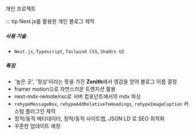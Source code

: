 개인 프로젝트

::: tip Next.js를 활용한 개인 블로그 제작

##### 사용 기술

- `Next.js`, `Typescript`, `Tailwind CSS`, `Shadcn UI`

##### 특징

- '높은 곳', '정상'이라는 뜻을 가진 **Zenith**에서 영감을 얻어 블로그 이름 결정
- framer motion으로 자연스러운 트랜지션 활용
- next-mdx-remote/rsc로 서버 컴포넌트에서의 mdx 파싱
- `rehypeMessageBox`, `rehypeAddRelativeToHeadings`, `rehypeImageCaption` 커스텀 플러그인 제작
- 정적/동적 메타데이터, 정적/동적 사이트맵, JSON LD 로 SEO 최적화
- 꾸준한 업데이트 예정
